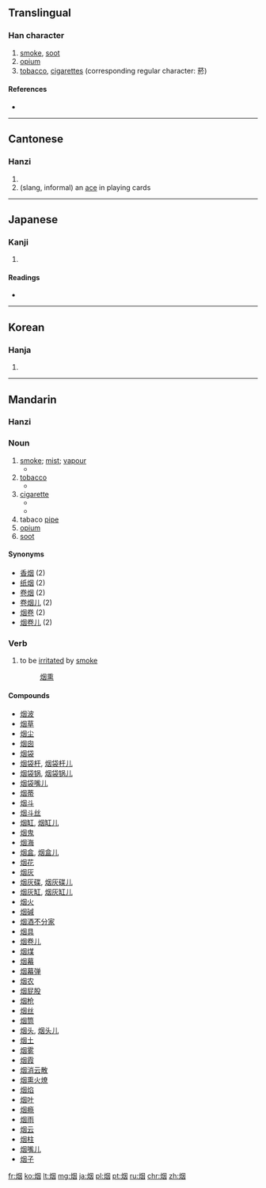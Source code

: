 {{also|煙}}
==Translingual==

===Han character===
{{Han char|rn=86|rad=火|as=06|sn=10|four=|canj=火田大 (FWK)|ids=⿰[[火]][[因]]}}

# [[smoke]], [[soot]]
# [[opium]]
# [[tobacco]], [[cigarette]]s (corresponding regular character: 菸)

====References====
* {{Han ref|kx=0671.040|dkj=19022|dj=1080.030|hdz=32199.120|uh=70DF|ud=28895}}

----

==Cantonese==

===Hanzi===
{{yue-hanzi|jyut=|y=yin1|tra=煙}}

# {{defn|lang=yue|sort=火06}}
#(slang, informal) an [[ace]] in playing cards

----

==Japanese==

===Kanji===
{{ja-kanji|grade=|rs=火06}}

# {{defn|lang=ja|sort=火06}}

====Readings====
* {{ja-readings|on=[[えん]] (en)|kun=[[けむり]] (kemuri), [[けむる]] (kemuru), [[けむい]] (kemui)}}

----

==Korean==

===Hanja===
{{ko-hanja|hangeul=연|eumhun=|rv=yeon|mr=yŏn|y=yen}}

# {{defn|lang=ko|sort=火06}}

----

==Mandarin==
{{zh-hanzi-box|[[烟]]|[[煙]]}}

===Hanzi===
{{cmn-hanzi|tra=煙|pin=[[yān]] ([[yan1]])|wg=yen<sup>1</sup>}}

===Noun===
{{cmn-noun|s|pin=yān|pint=yan1|tra=煙|sim=烟|mw={{zh-l|根}},{{zh-l|縷/缕}}}}

# [[smoke]]; [[mist]]; [[vapour]]
#* {{zh-usex|烟囱 里 喷出 一 团 黑 烟.|The chimney blew out a cloud of black smoke.|link=y}}
# [[tobacco]]
#* {{zh-usex|这 是 一 种 味淡 的 烟。|This is a mild tobacco.|link=y}} 
# [[cigarette]]
#* {{zh-usex|把 烟 灭 了。|Put out that '''cigarette'''.|link=y}}
#* {{zh-usex|他 给 我 卷 了 一 支 烟。|He rolled a cigarette for me.|link=y}}  
# tabaco [[pipe]]
# [[opium]]
# [[soot]]

====Synonyms====
* [[香烟]] (2)
* [[纸烟]] (2)
* [[卷烟]] (2)
* [[卷烟儿]] (2)
* [[烟卷]] (2)
* [[烟卷儿]] (2)

===Verb===
{{cmn-noun|s|pin=yān|pint=yan1|tra=煙|sim=烟}}

# to be [[irritated]] by [[smoke]]
#: [[烟熏]]

====Compounds====
{{rel-top}}
* [[烟波]]
* [[烟草]]
* [[烟尘]]
* [[烟囱]]
* [[烟袋]]
* [[烟袋杆]], [[烟袋杆儿]]
* [[烟袋锅]], [[烟袋锅儿]]
* [[烟袋嘴儿]]
* [[烟蒂]]
* [[烟斗]]
* [[烟斗丝]]
* [[烟缸]], [[烟缸儿]]
* [[烟鬼]]
* [[烟海]]
* [[烟盒]], [[烟盒儿]]
* [[烟花]]
* [[烟灰]]
* [[烟灰碟]], [[烟灰碟儿]]
* [[烟灰缸]], [[烟灰缸儿]]
* [[烟火]]
* [[烟碱]]
* [[烟酒不分家]]
* [[烟具]]
* [[烟卷儿]]
* [[烟煤]]
* [[烟幕]]
* [[烟幕弹]]
* [[烟农]]
* [[烟屁股]]
* [[烟枪]]
* [[烟丝]]
* [[烟筒]]
* [[烟头]], [[烟头儿]]
* [[烟土]]
* [[烟雾]]
* [[烟霞]]
* [[烟消云散]]
* [[烟熏火燎]]
* [[烟焰]]
* [[烟叶]]
* [[烟瘾]]
* [[烟雨]]
* [[烟云]]
* [[烟柱]]
* [[烟嘴儿]]
* [[烟子]]
{{rel-bottom}}

[[fr:烟]]
[[ko:烟]]
[[lt:烟]]
[[mg:烟]]
[[ja:烟]]
[[pl:烟]]
[[pt:烟]]
[[ru:烟]]
[[chr:烟]]
[[zh:烟]]